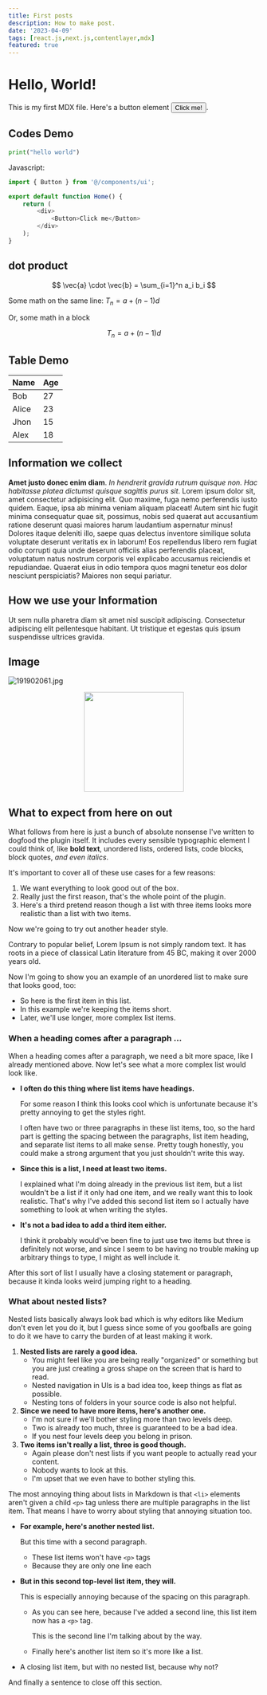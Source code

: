```yaml
---
title: First posts
description: How to make post.
date: '2023-04-09'
tags: [react.js,next.js,contentlayer,mdx]
featured: true
---
```


# Hello, World!

This is my first MDX file. Here's a button element <button>Click me!</button>.

## Codes Demo

```py showLineNmbers
print("hello world")
```

Javascript:

```js showLineNmbers{10} title="app/page.tsx" {1-3,6} /Home/#i /Button/#b
import { Button } from '@/components/ui';

export default function Home() {
	return (
		<div>
			<Button>Click me</Button>
		</div>
	);
}
```

## dot product

$$
\vec{a} \cdot \vec{b} = \sum_{i=1}^n a_i b_i
$$

Some math on the same line: $T_n = a + (n-1)d$

Or, some math in a block

$$
T_n = a + (n-1)d
$$

## Table Demo

| Name  | Age |
| ----- | --- |
| Bob   | 27  |
| Alice | 23  |
| Jhon  | 15  |
| Alex  | 18  |

## Information we collect

**Amet justo donec enim diam**. _In hendrerit gravida rutrum quisque non. Hac habitasse platea dictumst quisque sagittis purus sit_. Lorem ipsum dolor sit, amet consectetur adipisicing elit. Quo maxime, fuga nemo perferendis iusto quidem. Eaque, ipsa ab minima veniam aliquam placeat! Autem sint hic fugit minima consequatur quae sit, possimus, nobis sed quaerat aut accusantium ratione deserunt quasi maiores harum laudantium aspernatur minus! Dolores itaque deleniti illo, saepe quas delectus inventore similique soluta voluptate deserunt veritatis ex in laborum! Eos repellendus libero rem fugiat odio corrupti quia unde deserunt officiis alias perferendis placeat, voluptatum natus nostrum corporis vel explicabo accusamus reiciendis et repudiandae. Quaerat eius in odio tempora quos magni tenetur eos dolor nesciunt perspiciatis? Maiores non sequi pariatur.

## How we use your Information

Ut sem nulla pharetra diam sit amet nisl suscipit adipiscing. Consectetur adipiscing elit pellentesque habitant. Ut tristique et egestas quis ipsum suspendisse ultrices gravida.

## Image

![191902061.jpg](/191902061.jpg)

<p align='center'>
	<img width='200' height='200' src='/191902061.jpg' />
</p>

## What to expect from here on out

What follows from here is just a bunch of absolute nonsense I've written to dogfood the plugin itself. It includes every sensible typographic element I could think of, like **bold text**, unordered lists, ordered lists, code blocks, block quotes, _and even italics_.

It's important to cover all of these use cases for a few reasons:

1.  We want everything to look good out of the box.
2.  Really just the first reason, that's the whole point of the plugin.
3.  Here's a third pretend reason though a list with three items looks more realistic than a list with two items.

Now we're going to try out another header style.

Contrary to popular belief, Lorem Ipsum is not simply random text. It has roots in a piece of classical Latin literature from 45 BC, making it over 2000 years old.

Now I'm going to show you an example of an unordered list to make sure that looks good, too:

- So here is the first item in this list.
- In this example we're keeping the items short.
- Later, we'll use longer, more complex list items.

### When a heading comes after a paragraph …

When a heading comes after a paragraph, we need a bit more space, like I already mentioned above. Now let's see what a more complex list would look like.

- **I often do this thing where list items have headings.**

  For some reason I think this looks cool which is unfortunate because it's pretty annoying to get the styles right.

  I often have two or three paragraphs in these list items, too, so the hard part is getting the spacing between the paragraphs, list item heading, and separate list items to all make sense. Pretty tough honestly, you could make a strong argument that you just shouldn't write this way.

- **Since this is a list, I need at least two items.**

  I explained what I'm doing already in the previous list item, but a list wouldn't be a list if it only had one item, and we really want this to look realistic. That's why I've added this second list item so I actually have something to look at when writing the styles.

- **It's not a bad idea to add a third item either.**

  I think it probably would've been fine to just use two items but three is definitely not worse, and since I seem to be having no trouble making up arbitrary things to type, I might as well include it.

After this sort of list I usually have a closing statement or paragraph, because it kinda looks weird jumping right to a heading.

### What about nested lists?

Nested lists basically always look bad which is why editors like Medium don't even let you do it, but I guess since some of you goofballs are going to do it we have to carry the burden of at least making it work.

1.  **Nested lists are rarely a good idea.**
    - You might feel like you are being really "organized" or something but you are just creating a gross shape on the screen that is hard to read.
    - Nested navigation in UIs is a bad idea too, keep things as flat as possible.
    - Nesting tons of folders in your source code is also not helpful.
2.  **Since we need to have more items, here's another one.**
    - I'm not sure if we'll bother styling more than two levels deep.
    - Two is already too much, three is guaranteed to be a bad idea.
    - If you nest four levels deep you belong in prison.
3.  **Two items isn't really a list, three is good though.**
    - Again please don't nest lists if you want people to actually read your content.
    - Nobody wants to look at this.
    - I'm upset that we even have to bother styling this.

The most annoying thing about lists in Markdown is that `<li>` elements aren't given a child `<p>` tag unless there are multiple paragraphs in the list item. That means I have to worry about styling that annoying situation too.

- **For example, here's another nested list.**

  But this time with a second paragraph.

  - These list items won't have `<p>` tags
  - Because they are only one line each

- **But in this second top-level list item, they will.**

  This is especially annoying because of the spacing on this paragraph.

  - As you can see here, because I've added a second line, this list item now has a `<p>` tag.

    This is the second line I'm talking about by the way.

  - Finally here's another list item so it's more like a list.

- A closing list item, but with no nested list, because why not?

And finally a sentence to close off this section.
